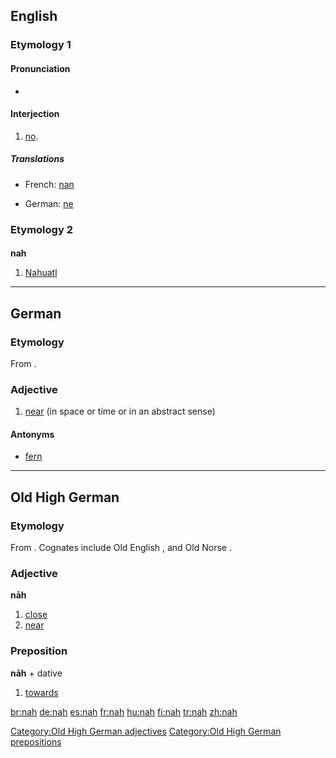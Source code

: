 ==English==

===Etymology 1===

====Pronunciation====
* {{IPA|/næ/}}

====Interjection====
{{en-intj}}

# {{informal}} [[no]].

=====Translations=====
{{trans-top|no}}
*French: [[nan]]
{{trans-mid}}
*German: [[ne]]
{{trans-bottom}}

===Etymology 2===
{{rfd-sense}}
===={{abbreviation|English}}====
'''nah'''

# [[Nahuatl]]

----

==German==
===Etymology===
From {{etyl|goh|de}} {{term|nah|nāh|lang=goh}}.
===Adjective===
{{infl|de|adjective}}

# [[near]] (in space or time or in an abstract sense)

====Antonyms====
* [[fern]]

----

==Old High German==

===Etymology===
From {{proto|Germanic|nehwiz|lang=goh}}.  Cognates include Old English {{term|neh|nēh|lang=ang}}, {{term|neah|nēah|lang=ang}} and Old Norse {{term|ná|lang=non}}.

===Adjective===
'''nāh'''

# [[close]]
# [[near]]

===Preposition===
'''nāh''' + dative

# [[towards]]

[[Category:Old High German adjectives]]
[[Category:Old High German prepositions]]

[[br:nah]]
[[de:nah]]
[[es:nah]]
[[fr:nah]]
[[hu:nah]]
[[fi:nah]]
[[tr:nah]]
[[zh:nah]]
